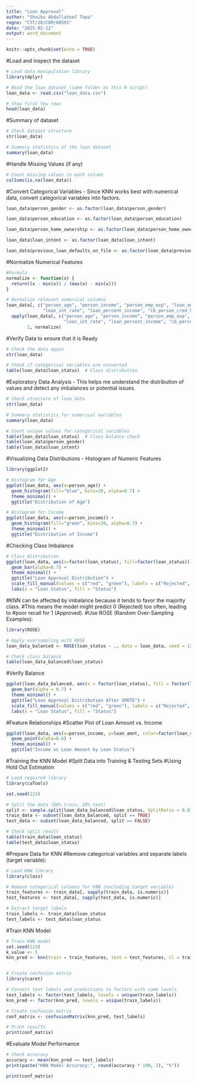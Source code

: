 ```yaml
---
title: "Loan Approval"
author: "Shaibu Abdullateef Topa"
regno: "CST/20/COM/00591"
date: "2025-02-12"
output: word_document
---
```


```r
knitr::opts_chunk$set(echo = TRUE)
```

#Load and inspect the dataset
```r
# Load data manipulation library
library(dplyr)

# Read the loan dataset (same folder as this R script)
loan_data <- read.csv("loan_data.csv")

# Show first few rows
head(loan_data)

```
#Summary of dataset
```r
# Check dataset structure
str(loan_data)

# Summary statistics of the loan dataset
summary(loan_data)
```
#Handle Missing Values (if any)
```r
# Count missing values in each column
colSums(is.na(loan_data))
```

#Convert Categorical Variables - Since KNN works best with numerical data, convert categorical variables into factors.
```r
loan_data$person_gender <- as.factor(loan_data$person_gender)

loan_data$person_education <- as.factor(loan_data$person_education)

loan_data$person_home_ownership <- as.factor(loan_data$person_home_ownership)

loan_data$loan_intent <- as.factor(loan_data$loan_intent)

loan_data$previous_loan_defaults_on_file <- as.factor(loan_data$previous_loan_defaults_on_file)

```


#Normalize Numerical Features
```r
#Formula
normalize <- function(x) {
  return((x - min(x)) / (max(x) - min(x)))
}

# Normalize relevant numerical columns
loan_data[, c("person_age", "person_income", "person_emp_exp", "loan_amnt", 
              "loan_int_rate", "loan_percent_income", "cb_person_cred_hist_length", "credit_score")] <- 
  apply(loan_data[, c("person_age", "person_income", "person_emp_exp", "loan_amnt", 
                      "loan_int_rate", "loan_percent_income", "cb_person_cred_hist_length", "credit_score")], 
        2, normalize)

```

#Verify Data to ensure that it is Ready
```r
# Check the data again
str(loan_data)

# Check if categorical variables are converted
table(loan_data$loan_status)  # Class distribution

```
#Exploratory Data Analysis - This helps me understand the distribution of values and detect any imbalances or potential issues.
```r
# Check structure of loan_data
str(loan_data)

# Summary statistics for numerical variables
summary(loan_data)

# Count unique values for categorical variables
table(loan_data$loan_status)  # Class balance check
table(loan_data$person_gender)
table(loan_data$loan_intent)

```
#Visualizing Data Distributions - Histogram of Numeric Features
```r
library(ggplot2)

# Histogram for Age
ggplot(loan_data, aes(x=person_age)) + 
  geom_histogram(fill="blue", bins=30, alpha=0.7) + 
  theme_minimal() +
  ggtitle("Distribution of Age")

# Histogram for Income
ggplot(loan_data, aes(x=person_income)) + 
  geom_histogram(fill="green", bins=30, alpha=0.7) + 
  theme_minimal() +
  ggtitle("Distribution of Income")

```

#Checking Class Imbalance
```r
# Class distribution
ggplot(loan_data, aes(x=factor(loan_status), fill=factor(loan_status))) + 
  geom_bar(alpha=0.7) + 
  theme_minimal() +
  ggtitle("Loan Approval Distribution") +
  scale_fill_manual(values = c("red", "green"), labels = c("Rejected", "Approved")) +
  labs(x = "Loan Status", fill = "Status")

```

#KNN can be affected by imbalance because it tends to favor the majority class.
#This means the model might predict 0 (Rejected) too often, leading to #poor recall for 1 (Approved).
#Use ROSE (Random Over-Sampling Examples):
```r
library(ROSE)

# Apply oversampling with ROSE
loan_data_balanced <- ROSE(loan_status ~ ., data = loan_data, seed = 123)$data

# Check class balance
table(loan_data_balanced$loan_status)

```


#Verify Balance
```r
ggplot(loan_data_balanced, aes(x = factor(loan_status), fill = factor(loan_status))) +
  geom_bar(alpha = 0.7) +
  theme_minimal() +
  ggtitle("Loan Approval Distribution After SMOTE") +
  scale_fill_manual(values = c("red", "green"), labels = c("Rejected", "Approved")) +
  labs(x = "Loan Status", fill = "Status")


```

#Feature Relationships
#Scatter Plot of Loan Amount vs. Income
```r
ggplot(loan_data, aes(x=person_income, y=loan_amnt, color=factor(loan_status))) + 
  geom_point(alpha=0.6) + 
  theme_minimal() +
  ggtitle("Income vs Loan Amount by Loan Status")

```

#Training the KNN Model
#Split Data into Training & Testing Sets
#Using Hold Out Estimation
```r
# Load required library
library(caTools)

set.seed(123)

# Split the data (80% train, 20% test)
split <- sample.split(loan_data_balanced$loan_status, SplitRatio = 0.8)
train_data <- subset(loan_data_balanced, split == TRUE)
test_data <- subset(loan_data_balanced, split == FALSE)

# Check split result
table(train_data$loan_status)
table(test_data$loan_status)

``` 
#Prepare Data for KNN
#Remove categorical variables and separate labels (target variable):
```r
# Load KNN library
library(class)

# Remove categorical columns for KNN (excluding target variable)
train_features <- train_data[, sapply(train_data, is.numeric)]
test_features <- test_data[, sapply(test_data, is.numeric)]

# Extract target labels
train_labels <- train_data$loan_status
test_labels <- test_data$loan_status

```

#Train KNN Model
```r
# Train KNN model
set.seed(123)
k_value <- 5
knn_pred <- knn(train = train_features, test = test_features, cl = train_labels, k = k_value)


# Create confusion matrix
library(caret)

# Convert test labels and predictions to factors with same levels
test_labels <- factor(test_labels, levels = unique(train_labels))
knn_pred <- factor(knn_pred, levels = unique(train_labels))

# Create confusion matrix
conf_matrix <- confusionMatrix(knn_pred, test_labels)

# Print results
print(conf_matrix)


```

#Evaluate Model Performance
```r
# Check accuracy
accuracy <- mean(knn_pred == test_labels)
print(paste("KNN Model Accuracy:", round(accuracy * 100, 2), "%"))


```
```r
print(conf_matrix)

```
